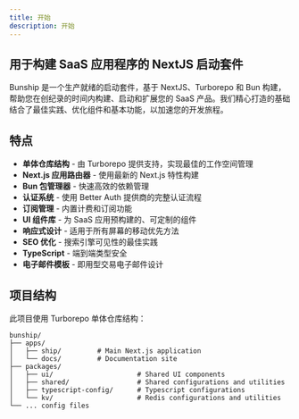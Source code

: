 ```yaml
---
title: 开始
description: 开始
---
```


## 用于构建 SaaS 应用程序的 NextJS 启动套件

Bunship 是一个生产就绪的启动套件，基于 NextJS、Turborepo 和 Bun 构建，帮助您在创纪录的时间内构建、启动和扩展您的 SaaS 产品。我们精心打造的基础结合了最佳实践、优化组件和基本功能，以加速您的开发旅程。

## 特点

- **单体仓库结构** - 由 Turborepo 提供支持，实现最佳的工作空间管理
- **Next.js 应用路由器** - 使用最新的 Next.js 特性构建
- **Bun 包管理器** - 快速高效的依赖管理
- **认证系统** - 使用 Better Auth 提供商的完整认证流程
- **订阅管理** - 内置计费和订阅功能
- **UI 组件库** - 为 SaaS 应用预构建的、可定制的组件
- **响应式设计** - 适用于所有屏幕的移动优先方法
- **SEO 优化** - 搜索引擎可见性的最佳实践
- **TypeScript** - 端到端类型安全
- **电子邮件模板** - 即用型交易电子邮件设计

## 项目结构

此项目使用 Turborepo 单体仓库结构：

```
bunship/
├── apps/
│   ├── ship/         # Main Next.js application
│   └── docs/         # Documentation site
├── packages/
│   ├── ui/                     # Shared UI components
│   ├── shared/                 # Shared configurations and utilities
│   ├── typescript-config/      # Typescript configurations
│   └── kv/                     # Redis configurations and utilities
└── ... config files
```
